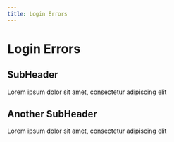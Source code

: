```yaml
---
title: Login Errors
---
```

# Login Errors

## SubHeader
Lorem ipsum dolor sit amet, consectetur adipiscing elit

## Another SubHeader
Lorem ipsum dolor sit amet, consectetur adipiscing elit